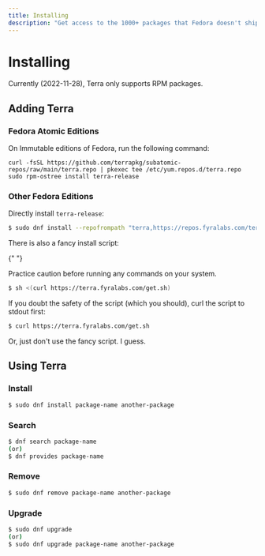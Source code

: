 ```yaml
---
title: Installing
description: "Get access to the 1000+ packages that Fedora doesn't ship."
---
```



# Installing

Currently (2022-11-28), Terra only supports RPM packages.

## Adding Terra

### Fedora Atomic Editions

On Immutable editions of Fedora, run the following command:

```
curl -fsSL https://github.com/terrapkg/subatomic-repos/raw/main/terra.repo | pkexec tee /etc/yum.repos.d/terra.repo
sudo rpm-ostree install terra-release
```

### Other Fedora Editions

Directly install `terra-release`:

```sh
$ sudo dnf install --repofrompath "terra,https://repos.fyralabs.com/terra$(rpm -E %fedora)" --setopt="terra.gpgkey=https://repos.fyralabs.com/terra$(rpm -E %fedora)/key.asc" terra-release
```

<Callout type="info">
  There is also a fancy install script:

{" "}

<Callout type="warning">
  Practice caution before running any commands on your system.
</Callout>

```sh
$ sh <(curl https://terra.fyralabs.com/get.sh)
```

If you doubt the safety of the script (which you should), curl the script to stdout first:

```sh
$ curl https://terra.fyralabs.com/get.sh
```

Or, just don't use the fancy script. I guess.

</Callout>

## Using Terra

### Install

```sh
$ sudo dnf install package-name another-package
```

### Search

```sh
$ dnf search package-name
(or)
$ dnf provides package-name
```

### Remove

```sh
$ sudo dnf remove package-name another-package
```

### Upgrade

```sh
$ sudo dnf upgrade
(or)
$ sudo dnf upgrade package-name another-package
```
